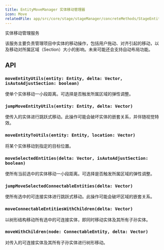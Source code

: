 ```yaml
---
title: EntityMoveManager 实体移动管理器
icon: Move
relatedFile: app/src/core/stage/stageManager/concreteMethods/StageEntityMoveManager.tsx
---
```


实体移动管理服务

该服务主要负责管理项目中实体的移动操作，包括用户拖动、对齐引起的移动，以及移动对所属区域（Section）大小的影响。未来可能还会支持自动布局功能。

## API

### `moveEntityUtils(entity: Entity, delta: Vector, isAutoAdjustSection: boolean)`

使单个实体移动一小段距离。可选择是否触发所属区域的弹性调整。

### `jumpMoveEntityUtils(entity: Entity, delta: Vector)`

使传入的实体进行跳跃式移动。此操作可能会破坏实体的嵌套关系，并伴随视觉特效。

### `moveEntityToUtils(entity: Entity, location: Vector)`

将某个实体移动到指定的目标位置。

### `moveSelectedEntities(delta: Vector, isAutoAdjustSection: boolean)`

使所有当前选中的实体移动一小段距离。可选择是否触发所属区域的弹性调整。

### `jumpMoveSelectedConnectableEntities(delta: Vector)`

使所有选中的可连接实体进行跳跃式移动。此操作可能会破坏区域的嵌套关系。

### `moveConnectableEntitiesWithChildren(delta: Vector)`

以树形结构移动所有选中的可连接实体，即同时移动实体及其所有子孙实体。

### `moveWithChildren(node: ConnectableEntity, delta: Vector)`

对传入的可连接实体及其所有子孙实体进行树形移动。
